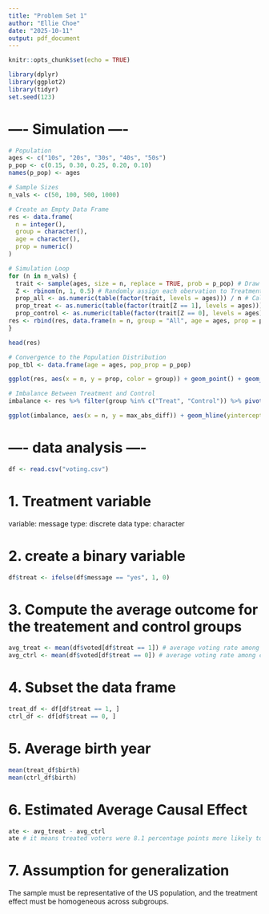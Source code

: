 ```yaml
---
title: "Problem Set 1"
author: "Ellie Choe"
date: "2025-10-11"
output: pdf_document
---
```


```r
knitr::opts_chunk$set(echo = TRUE)
```

```r
library(dplyr)
library(ggplot2)
library(tidyr)
set.seed(123)
```

# ---- Simulation ----
```r
# Population
ages <- c("10s", "20s", "30s", "40s", "50s")
p_pop <- c(0.15, 0.30, 0.25, 0.20, 0.10)
names(p_pop) <- ages
```

```r
# Sample Sizes 
n_vals <- c(50, 100, 500, 1000)

# Create an Empty Data Frame
res <- data.frame(
  n = integer(),
  group = character(),
  age = character(),
  prop = numeric()
)

# Simulation Loop
for (n in n_vals) {
  trait <- sample(ages, size = n, replace = TRUE, prob = p_pop) # Draw a random sample
  Z <- rbinom(n, 1, 0.5) # Randomly assign each obervation to Treatment (1) or Control (0)
  prop_all <- as.numeric(table(factor(trait, levels = ages))) / n # Calculate proportions for the entire sample
  prop_treat <- as.numeric(table(factor(trait[Z == 1], levels = ages))) / sum(Z == 1) # Calculate proportions within the Treatment group
  prop_control <- as.numeric(table(factor(trait[Z == 0], levels = ages))) / sum(Z == 0) # Calculate proportions within the Control group
res <- rbind(res, data.frame(n = n, group = "All", age = ages, prop = prop_all), data.frame(n = n, group = "Treat", age = ages, prop = prop_treat), data.frame(n = n, group = "Control", age = ages, prop = prop_control)) # Combine results 
}

head(res)
```
```r
# Convergence to the Population Distribution
pop_tbl <- data.frame(age = ages, pop_prop = p_pop)

ggplot(res, aes(x = n, y = prop, color = group)) + geom_point() + geom_line() + geom_hline(data = pop_tbl, aes(yintercept = pop_prop), linetype = 2, color = "black") + facet_wrap(~ age, nrow = 2) + labs(title = "Larger Samples -> Closer to Population Proportion", subtitle = "Dashed line = True population proportion", x = "Sample size (n)", y = "Proportion") + theme_minimal()
```

```r
# Imbalance Between Treatment and Control
imbalance <- res %>% filter(group %in% c("Treat", "Control")) %>% pivot_wider(names_from = group, values_from = prop) %>% mutate(abs_diff = abs(Treat - Control)) %>% group_by(n) %>% summarise(max_abs_diff = max(abs_diff), .groups = "drop")

ggplot(imbalance, aes(x = n, y = max_abs_diff)) + geom_hline(yintercept = 0, linetype = 2) + geom_point(size = 2) + geom_line() + labs(title = "Larger Samples -> Smaller Imbalance Between Treatment and Control", x = "Sample size (n)", y = "Max |Treat - Control| across age groups") + theme_minimal()
```

# ---- data analysis ----
```r
df <- read.csv("voting.csv")
```

# 1. Treatment variable
variable: message
type: discrete
data type: character

# 2. create a binary variable
```r
df$treat <- ifelse(df$message == "yes", 1, 0)
```

# 3. Compute the average outcome for the treatement and control groups
```r
avg_treat <- mean(df$voted[df$treat == 1]) # average voting rate among treated voters
avg_ctrl <- mean(df$voted[df$treat == 0]) # average voting rate among control voters. If avg_treat > avg_ctrl, the message increased turnout.
```

# 4. Subset the data frame
```r
treat_df <- df[df$treat == 1, ]
ctrl_df <- df[df$treat == 0, ]
```

# 5. Average birth year
```r
mean(treat_df$birth)
mean(ctrl_df$birth)
```

# 6. Estimated Average Causal Effect
```r
ate <- avg_treat - avg_ctrl
ate # it means treated voters were 8.1 percentage points more likely to vote.
```

# 7. Assumption for generalization
The sample must be representative of the US population, and the treatment effect must be homogeneous across subgroups.